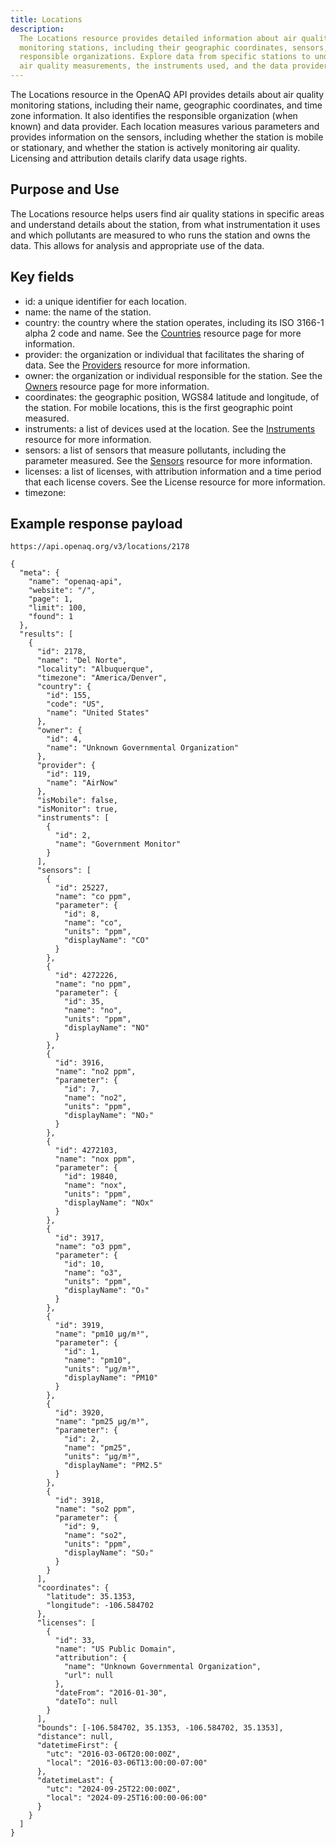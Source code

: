 ```yaml
---
title: Locations
description:
  The Locations resource provides detailed information about air quality
  monitoring stations, including their geographic coordinates, sensors, and
  responsible organizations. Explore data from specific stations to understand
  air quality measurements, the instruments used, and the data providers.
---
```


The Locations resource in the OpenAQ API provides details about air quality
monitoring stations, including their name, geographic coordinates, and time zone
information. It also identifies the responsible organization (when known) and
data provider. Each location measures various parameters and provides
information on the sensors, including whether the station is mobile or
stationary, and whether the station is actively monitoring air quality.
Licensing and attribution details clarify data usage rights.

## Purpose and Use

The Locations resource helps users find air quality stations in specific areas
and understand details about the station, from what instrumentation it uses and
which pollutants are measured to who runs the station and owns the data. This
allows for analysis and appropriate use of the data.

## Key fields

- id: a unique identifier for each location.
- name: the name of the station.
- country: the country where the station operates, including its ISO 3166-1
  alpha 2 code and name. See the [Countries](countries) resource page for more
  information.
- provider: the organization or individual that facilitates the sharing of data.
  See the [Providers](providers) resource for more information.
- owner: the organization or individual responsible for the station. See the
  [Owners](owners) resource page for more information.
- coordinates: the geographic position, WGS84 latitude and longitude, of the
  station. For mobile locations, this is the first geographic point measured.
- instruments: a list of devices used at the location. See the
  [Instruments](instruments) resource for more information.
- sensors: a list of sensors that measure pollutants, including the parameter
  measured. See the [Sensors](sensors) resource for more information.
- licenses: a list of licenses, with attribution information and a time period
  that each license covers. See the License resource for more information.
- timezone:

## Example response payload

`https://api.openaq.org/v3/locations/2178`

```
{
  "meta": {
    "name": "openaq-api",
    "website": "/",
    "page": 1,
    "limit": 100,
    "found": 1
  },
  "results": [
    {
      "id": 2178,
      "name": "Del Norte",
      "locality": "Albuquerque",
      "timezone": "America/Denver",
      "country": {
        "id": 155,
        "code": "US",
        "name": "United States"
      },
      "owner": {
        "id": 4,
        "name": "Unknown Governmental Organization"
      },
      "provider": {
        "id": 119,
        "name": "AirNow"
      },
      "isMobile": false,
      "isMonitor": true,
      "instruments": [
        {
          "id": 2,
          "name": "Government Monitor"
        }
      ],
      "sensors": [
        {
          "id": 25227,
          "name": "co ppm",
          "parameter": {
            "id": 8,
            "name": "co",
            "units": "ppm",
            "displayName": "CO"
          }
        },
        {
          "id": 4272226,
          "name": "no ppm",
          "parameter": {
            "id": 35,
            "name": "no",
            "units": "ppm",
            "displayName": "NO"
          }
        },
        {
          "id": 3916,
          "name": "no2 ppm",
          "parameter": {
            "id": 7,
            "name": "no2",
            "units": "ppm",
            "displayName": "NO₂"
          }
        },
        {
          "id": 4272103,
          "name": "nox ppm",
          "parameter": {
            "id": 19840,
            "name": "nox",
            "units": "ppm",
            "displayName": "NOx"
          }
        },
        {
          "id": 3917,
          "name": "o3 ppm",
          "parameter": {
            "id": 10,
            "name": "o3",
            "units": "ppm",
            "displayName": "O₃"
          }
        },
        {
          "id": 3919,
          "name": "pm10 µg/m³",
          "parameter": {
            "id": 1,
            "name": "pm10",
            "units": "µg/m³",
            "displayName": "PM10"
          }
        },
        {
          "id": 3920,
          "name": "pm25 µg/m³",
          "parameter": {
            "id": 2,
            "name": "pm25",
            "units": "µg/m³",
            "displayName": "PM2.5"
          }
        },
        {
          "id": 3918,
          "name": "so2 ppm",
          "parameter": {
            "id": 9,
            "name": "so2",
            "units": "ppm",
            "displayName": "SO₂"
          }
        }
      ],
      "coordinates": {
        "latitude": 35.1353,
        "longitude": -106.584702
      },
      "licenses": [
        {
          "id": 33,
          "name": "US Public Domain",
          "attribution": {
            "name": "Unknown Governmental Organization",
            "url": null
          },
          "dateFrom": "2016-01-30",
          "dateTo": null
        }
      ],
      "bounds": [-106.584702, 35.1353, -106.584702, 35.1353],
      "distance": null,
      "datetimeFirst": {
        "utc": "2016-03-06T20:00:00Z",
        "local": "2016-03-06T13:00:00-07:00"
      },
      "datetimeLast": {
        "utc": "2024-09-25T22:00:00Z",
        "local": "2024-09-25T16:00:00-06:00"
      }
    }
  ]
}
```

